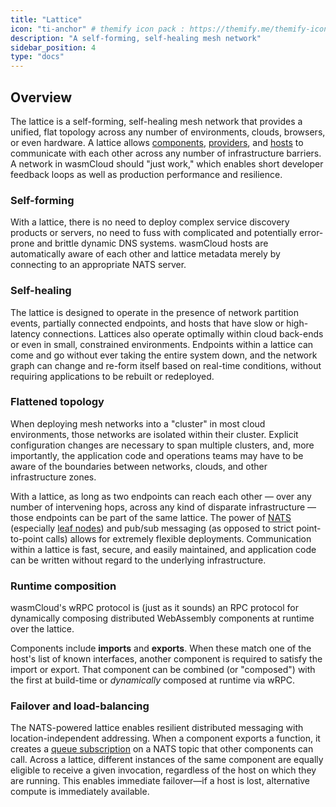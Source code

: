 ```yaml
---
title: "Lattice"
icon: "ti-anchor" # themify icon pack : https://themify.me/themify-icons
description: "A self-forming, self-healing mesh network"
sidebar_position: 4
type: "docs"
---
```


## Overview

The lattice is a self-forming, self-healing mesh network that provides a unified, flat topology across any number of environments, clouds, browsers, or even hardware. A lattice allows [components](/docs/1.0/concepts/components), [providers](/docs/1.0/concepts/providers), and [hosts](/docs/1.0/concepts/hosts) to communicate with each other across any number of infrastructure barriers. A network in wasmCloud should "just work," which enables short developer feedback loops as well as production performance and resilience.

### Self-forming

With a lattice, there is no need to deploy complex service discovery products or servers, no need to fuss with complicated and potentially error-prone and brittle dynamic DNS systems. wasmCloud hosts are automatically aware of each other and lattice metadata merely by connecting to an appropriate NATS server.

### Self-healing

The lattice is designed to operate in the presence of network partition events, partially connected endpoints, and hosts that have slow or high-latency connections. Lattices also operate optimally within cloud back-ends or even in small, constrained environments. Endpoints within a lattice can come and go without ever taking the entire system down, and the network graph can change and re-form itself based on real-time conditions, without requiring applications to be rebuilt or redeployed.

### Flattened topology

When deploying mesh networks into a "cluster" in most cloud environments, those networks are isolated within their cluster. Explicit configuration changes are necessary to span multiple clusters, and, more importantly, the application code and operations teams may have to be aware of the boundaries between networks, clouds, and other infrastructure zones.

With a lattice, as long as two endpoints can reach each other — over any number of intervening hops, across any kind of disparate infrastructure — those endpoints can be part of the same lattice. The power of [NATS](https://docs.nats.io/) (especially [leaf nodes](https://docs.nats.io/running-a-nats-service/configuration/leafnodes)) and pub/sub messaging (as opposed to strict point-to-point calls) allows for extremely flexible deployments. Communication within a lattice is fast, secure, and easily maintained, and application code can be written without regard to the underlying infrastructure.

### Runtime composition

wasmCloud's wRPC protocol is (just as it sounds) an RPC protocol for dynamically composing distributed WebAssembly components at runtime over the lattice.

Components include **imports** and **exports**. When these match one of the host's list of known interfaces, another component is required to satisfy the import or export. That component can be combined (or "composed") with the first at build-time or *dynamically* composed at runtime via wRPC.

### Failover and load-balancing

The NATS-powered lattice enables resilient distributed messaging with location-independent addressing. When a component exports a function, it creates a [queue subscription](https://docs.nats.io/using-nats/developer/receiving/queues) on a NATS topic that other components can call. Across a lattice, different instances of the same component are equally eligible to receive a given invocation, regardless of the host on which they are running. This enables immediate failover&mdash;if a host is lost, alternative compute is immediately available.
